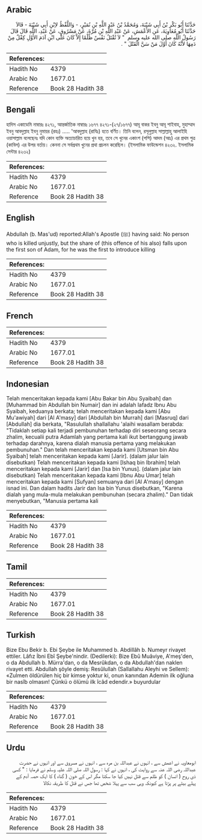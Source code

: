 ## Arabic


<div dir="rtl" lang="ar" style={{fontSize:'larger',backgroundColor:'#f8f9fa',padding:20}}>
حَدَّثَنَا أَبُو بَكْرِ بْنُ أَبِي شَيْبَةَ، وَمُحَمَّدُ بْنُ عَبْدِ اللَّهِ بْنِ نُمَيْرٍ، - وَاللَّفْظُ لاِبْنِ أَبِي شَيْبَةَ - قَالاَ حَدَّثَنَا أَبُو مُعَاوِيَةَ، عَنِ الأَعْمَشِ، عَنْ عَبْدِ اللَّهِ بْنِ مُرَّةَ، عَنْ مَسْرُوقٍ، عَنْ عَبْدِ، اللَّهِ قَالَ قَالَ رَسُولُ اللَّهِ صلى الله عليه وسلم ‏ "‏ لاَ تُقْتَلُ نَفْسٌ ظُلْمًا إِلاَّ كَانَ عَلَى ابْنِ آدَمَ الأَوَّلِ كِفْلٌ مِنْ دَمِهَا لأَنَّهُ كَانَ أَوَّلَ مَنْ سَنَّ الْقَتْلَ ‏"‏ ‏.‏
</div>
<div style={{backgroundColor:'#f8f9fa',padding:20, marginBottom: 10}}><table> <thead> <tr> <th>References:</th> <th></th> </tr> </thead> <tbody><tr><td>Hadith No</td><td>4379</td></tr><tr><td>Arabic No</td><td>1677.01</td></tr><tr><td>Reference</td><td>Book 28 Hadith 38</td></tr></tbody></table></div>

## Bengali


<div dir="ltr" lang="bn" style={{fontSize:'larger',backgroundColor:'#f8f9fa',padding:20}}>
হাদিস একাডেমি নাম্বারঃ ৪২৭১, আন্তর্জাতিক নাম্বারঃ ১৬৭৭ ৪২৭১-(২৭/১৬৭৭) আবূ বাকর ইবনু আবূ শাইবাহ, মুহাম্মাদ ইবনু আবদুল্লাহ ইবনু নুমায়র (রহঃ) ..... 'আবদুল্লাহ (রাযিঃ) হতে বর্ণিত। তিনি বলেন, রসূলুল্লাহ সাল্লাল্লাহু আলাইহি ওয়াসাল্লাম বলেছেনঃ যদি কোন ব্যক্তি অত্যাচারিত হয়ে খুন হয়, তবে সে খুনের একাংশ (পপি) আদম (আঃ) এর প্রথম পুত্র (কাবিল) এর উপর বর্তায়। কেননা সে সর্বপ্রথম খুনের প্রথা প্রচলন করেছিল। (ইসলামিক ফাউন্ডেশন ৪২৩২. ইসলামিক সেন্টার ৪২৩২)
</div>
<div style={{backgroundColor:'#f8f9fa',padding:20, marginBottom: 10}}><table> <thead> <tr> <th>References:</th> <th></th> </tr> </thead> <tbody><tr><td>Hadith No</td><td>4379</td></tr><tr><td>Arabic No</td><td>1677.01</td></tr><tr><td>Reference</td><td>Book 28 Hadith 38</td></tr></tbody></table></div>

## English


<div dir="ltr" lang="en" style={{fontSize:'larger',backgroundColor:'#f8f9fa',padding:20}}>
Abdullah (b. Mas'ud) reported:Allah's Apostle (ﷺ) having said: No person who is killed unjustly, but the share of (this offence of his also) falls upon the first son of Adam, for he was the first to introduce killing
</div>
<div style={{backgroundColor:'#f8f9fa',padding:20, marginBottom: 10}}><table> <thead> <tr> <th>References:</th> <th></th> </tr> </thead> <tbody><tr><td>Hadith No</td><td>4379</td></tr><tr><td>Arabic No</td><td>1677.01</td></tr><tr><td>Reference</td><td>Book 28 Hadith 38</td></tr></tbody></table></div>

## French


<div dir="ltr" lang="fr" style={{fontSize:'larger',backgroundColor:'#f8f9fa',padding:20}}>

</div>
<div style={{backgroundColor:'#f8f9fa',padding:20, marginBottom: 10}}><table> <thead> <tr> <th>References:</th> <th></th> </tr> </thead> <tbody><tr><td>Hadith No</td><td>4379</td></tr><tr><td>Arabic No</td><td>1677.01</td></tr><tr><td>Reference</td><td>Book 28 Hadith 38</td></tr></tbody></table></div>

## Indonesian


<div dir="ltr" lang="id" style={{fontSize:'larger',backgroundColor:'#f8f9fa',padding:20}}>
Telah menceritakan kepada kami [Abu Bakar bin Abu Syaibah] dan [Muhammad bin Abdullah bin Numair] dan ini adalah lafadz Ibnu Abu Syaibah, keduanya berkata; telah menceritakan kepada kami [Abu Mu'awiyah] dari [Al A'masy] dari [Abdullah bin Murrah] dari [Masruq] dari [Abdullah] dia berkata, "Rasulullah shallallahu 'alaihi wasallam berabda: "Tidaklah setiap kali terjadi pembunuhan terhadap diri seseorang secara zhalim, kecualii putra Adamlah yang pertama kali ikut bertanggung jawab terhadap darahnya, karena dialah manusia pertama yang melakukan pembunuhan." Dan telah menceritakan kepada kami [Utsman bin Abu Syaibah] telah menceritakan kepada kami [Jarir]. (dalam jalur lain disebutkan) Telah menceritakan kepada kami [Ishaq bin Ibrahim] telah menceritakan kepada kami [Jarir] dan [Isa bin Yunus]. (dalam jalur lain disebutkan) Telah menceritakan kepada kami [Ibnu Abu Umar] telah menceritakan kepada kami [Sufyan] semuanya dari [Al A'masy] dengan isnad ini. Dan dalam hadits Jarir dan Isa bin Yunus disebutkan, "Karena dialah yang mula-mula melakukan pembunuhan (secara zhalim)." Dan tidak menyebutkan, "Manusia pertama kali
</div>
<div style={{backgroundColor:'#f8f9fa',padding:20, marginBottom: 10}}><table> <thead> <tr> <th>References:</th> <th></th> </tr> </thead> <tbody><tr><td>Hadith No</td><td>4379</td></tr><tr><td>Arabic No</td><td>1677.01</td></tr><tr><td>Reference</td><td>Book 28 Hadith 38</td></tr></tbody></table></div>

## Tamil


<div dir="ltr" lang="ta" style={{fontSize:'larger',backgroundColor:'#f8f9fa',padding:20}}>

</div>
<div style={{backgroundColor:'#f8f9fa',padding:20, marginBottom: 10}}><table> <thead> <tr> <th>References:</th> <th></th> </tr> </thead> <tbody><tr><td>Hadith No</td><td>4379</td></tr><tr><td>Arabic No</td><td>1677.01</td></tr><tr><td>Reference</td><td>Book 28 Hadith 38</td></tr></tbody></table></div>

## Turkish


<div dir="ltr" lang="tr" style={{fontSize:'larger',backgroundColor:'#f8f9fa',padding:20}}>
Bize Ebu Bekir b. Ebi Şeybe ile Muhammed b. Abdillâh b. Numeyr rivayet ettiler. Lâfız İbni Ebî Şeybe'nindir. (Dedilerki): Bize Ebû Muâviye, A'meş'den, o da Abdullah b. Mürra'dan, o da Mesrûkdan, o da Abdullah'dan naklen rivayet etti. Abdullah şöyle demiş: Resûlullah (Sallallahu Aleyhi ve Sellem): «Zulmen öldürülen hiç bir kimse yoktur ki, onun kanından Ademin ilk oğluna bir nasîb olmasın! Çünkü o ölümü ilk îcâd edendir.» buyurdular
</div>
<div style={{backgroundColor:'#f8f9fa',padding:20, marginBottom: 10}}><table> <thead> <tr> <th>References:</th> <th></th> </tr> </thead> <tbody><tr><td>Hadith No</td><td>4379</td></tr><tr><td>Arabic No</td><td>1677.01</td></tr><tr><td>Reference</td><td>Book 28 Hadith 38</td></tr></tbody></table></div>

## Urdu


<div dir="rtl" lang="ur" style={{fontSize:'larger',backgroundColor:'#f8f9fa',padding:20}}>
ابومعاویہ نے اعمش سے ، انہوں نے عبداللہ بن مرہ سے ، انہوں نے مسروق سے اور انہوں نے حضرت عبداللہ رضی اللہ عنہ سے روایت کی ، انہوں نے کہا : رسول اللہ صلی اللہ علیہ وسلم نے فرمایا : " کسی ذی روح ( انسان ) کو ظلم سے قتل نہیں کیا جا سکتا مگر اس کے خون ( گناہ ) کا ایک حصہ آدم کے پہلے بیٹے پر پڑتا ہے کیونکہ وہی سب سے پہلا شخص تھا جس نے قتل کا طریقہ نکالا
</div>
<div style={{backgroundColor:'#f8f9fa',padding:20, marginBottom: 10}}><table> <thead> <tr> <th>References:</th> <th></th> </tr> </thead> <tbody><tr><td>Hadith No</td><td>4379</td></tr><tr><td>Arabic No</td><td>1677.01</td></tr><tr><td>Reference</td><td>Book 28 Hadith 38</td></tr></tbody></table></div>